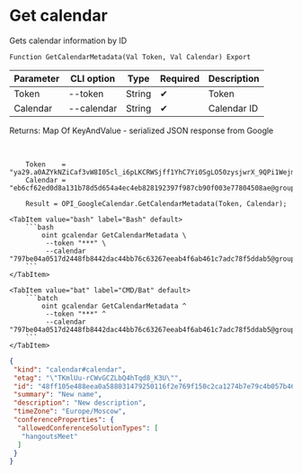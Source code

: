 ﻿---
sidebar_position: 2
---


# Get calendar
 Gets calendar information by ID



`Function GetCalendarMetadata(Val Token, Val Calendar) Export`

  | Parameter | CLI option | Type | Required | Description |
  |-|-|-|-|-|
  | Token | --token | String | &#x2714; | Token |
  | Calendar | --calendar | String | &#x2714; | Calendar ID |

  
  Returns:  Map Of KeyAndValue - serialized JSON response from Google

<br/>




```bsl title="1C:Enterprise/OneScript code example"
    Token    = "ya29.a0AZYkNZiCaf3vW8I05cl_i6pLKCRWSjff1YhC7Yi0SgLO50zysjwrX_9QPi1WejmqgGdFjcbaOJKsPO3tvT7gB712mg1gxgxiL1pCUVthx...";
    Calendar = "eb6cf62ed0d8a131b78d5d654a4ec4eb828192397f987cb90f003e77804508ae@group.calendar.google.com";

    Result = OPI_GoogleCalendar.GetCalendarMetadata(Token, Calendar);
```
 

 <Tabs>
  
    <TabItem value="bash" label="Bash" default>
        ```bash
            oint gcalendar GetCalendarMetadata \
             --token "***" \
             --calendar "797be04a0517d2448fb8442dac44bb76c63267eeab4f6ab461c7adc78f5ddab5@group.calendar.google.com"
        ```
    </TabItem>
  
    <TabItem value="bat" label="CMD/Bat" default>
        ```batch
            oint gcalendar GetCalendarMetadata ^
             --token "***" ^
             --calendar "797be04a0517d2448fb8442dac44bb76c63267eeab4f6ab461c7adc78f5ddab5@group.calendar.google.com"
        ```
    </TabItem>
</Tabs>


```json title="Result"
{
 "kind": "calendar#calendar",
 "etag": "\"TKmlUu-rCWvGCZLbQ4hTqd8_K3U\"",
 "id": "48ff105e488eea0a588031479250116f2e769f150c2ca1274b7e79c4b057b46b@group.calendar.google.com",
 "summary": "New name",
 "description": "New description",
 "timeZone": "Europe/Moscow",
 "conferenceProperties": {
  "allowedConferenceSolutionTypes": [
   "hangoutsMeet"
  ]
 }
}
```
